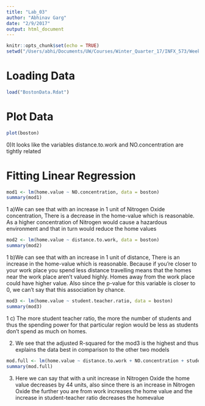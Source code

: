 ```yaml
---
title: "Lab_03"
author: "Abhinav Garg"
date: "2/9/2017"
output: html_document
---
```


```r
knitr::opts_chunk$set(echo = TRUE)
setwd("/Users/abhi/Documents/UW/Courses/Winter_Quarter_17/INFX_573/Week_5")
```

# Loading Data 
```r
load("BostonData.Rdat")
```

# Plot Data 
```r

plot(boston)
```

0)It looks like the variables distance.to.work and NO.concentration are tightly related 

# Fitting Linear Regression
```r
mod1 <- lm(home.value ~ NO.concentration, data = boston)
summary(mod1)
```
1 a)We can see that with an increase in 1 unit of Nitrogen Oxide concentration, There is a decrease in the home-value which is reasonable. As a higher concentration of Nitrogen would cause a hazardous environment and that in turn would reduce the home values
```r
mod2 <- lm(home.value ~ distance.to.work, data = boston)
summary(mod2)
```
1 b)We can see that with an increase in 1 unit of distance, There is an increase in the home-value which is reasonable. Because if you're closer to your work place you spend less distance travelling means that the homes near the work place aren't valued highly. Homes away from the work place could have higher value. Also since the p-value for this variable is closer to 0, we can't say that this association by chance. 

```r
mod3 <- lm(home.value ~ student.teacher.ratio, data = boston)
summary(mod3)
```
1 c) The more student teacher ratio, the more the number of students and thus the spending power for that particular region would be less as students don't spend as much on homes. 


2) We see that the adjusted R-squared for the mod3 is the highest and thus explains the data best in comparison to the other two models 

```r
mod.full <- lm(home.value ~ distance.to.work + NO.concentration + student.teacher.ratio, data = boston)
summary(mod.full)
```

3) Here we can say that with a unit increase in Nitrogen Oxide the home value decreases by 44 units, also since there is an increase in Nitrogen Oxide the further you are from work increases the home value and the increase in student-teacher ratio decreases the homevalue

